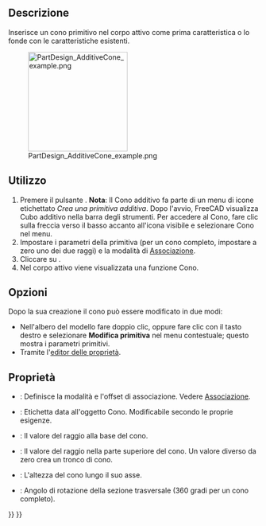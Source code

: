 <languages/>

{{Docnav/it
|[[PartDesign_AdditiveSphere/it|Sfera additiva]]
|[[PartDesign_AdditiveEllipsoid/it|Ellissoide additivo]]
|[[PartDesign_Workbench/it|PartDesign]]
|IconL=PartDesign_AdditiveSphere.svg
|IconR=PartDesign_AdditiveEllipsoid.svg
|IconC=Workbench_PartDesign.svg
}}

{{GuiCommand/it
|Name=PartDesign AdditiveCone
|Name/it=Cono additivo
|MenuLocation=Part Design → Crea una primitiva additiva → Cono
|Workbenches=[[PartDesign_Workbench/it|PartDesign]]
|Version=0.17
|SeeAlso=[[PartDesign_CompPrimitiveAdditive/it|Primitiva additiva]], [[PartDesign_SubtractiveCone/it|Cono sottrattivo]]
}}

<span id="Description"></span>
==Descrizione==

Inserisce un cono primitivo nel corpo attivo come prima caratteristica o lo fonde con le caratteristiche esistenti.

[[File:PartDesign_AdditiveCone_example.png|200px]]

<span id="Usage"></span>
==Utilizzo==

# Premere il pulsante {{Button|[[Image:PartDesign AdditiveCone.png|24px]] '''Cono additivo'''}}. '''Nota''': Il Cono additivo fa parte di un menu di icone etichettato ''Crea una primitiva additiva''. Dopo l'avvio, FreeCAD visualizza Cubo additivo nella barra degli strumenti. Per accedere al Cono, fare clic sulla freccia verso il basso accanto all'icona visibile e selezionare Cono nel menu.
# Impostare i parametri della primitiva (per un cono completo, impostare a zero uno dei due raggi) e la modalità di [[Part_EditAttachment/it|Associazione]].
# Cliccare su {{Button|OK}}.
# Nel corpo attivo viene visualizzata una funzione Cono.

<span id="Options"></span>
== Opzioni ==

Dopo la sua creazione il cono può essere modificato in due modi:
* Nell'albero del modello fare doppio clic, oppure fare clic con il tasto destro e selezionare '''Modifica primitiva''' nel menu contestuale; questo mostra i parametri primitivi.
* Tramite l'[[Property editor/it|editor delle proprietà]].

<span id="Properties"></span>
== Proprietà ==

* {{PropertyData/it|Attachment}}: Definisce la modalità e l'offset di associazione. Vedere [[Part_EditAttachment/it|Associazione]].
* {{PropertyData/it|Label}}: Etichetta data all'oggetto Cono. Modificabile secondo le proprie esigenze.
* {{PropertyData/it|Radius1}}: Il valore del raggio alla base del cono.
* {{PropertyData/it|Radius2}}: Il valore del raggio nella parte superiore del cono. Un valore diverso da zero crea un tronco di cono.
* {{PropertyData/it|Height}}: L'altezza del cono lungo il suo asse.
* {{PropertyData/it|Angle}}: Angolo di rotazione della sezione trasversale (360 gradi per un cono completo).


{{Docnav/it
|[[PartDesign_AdditiveSphere/it|Sfera additiva]]
|[[PartDesign_AdditiveEllipsoid/it|Ellissoide additivo]]
|[[PartDesign_Workbench/it|PartDesign]]
|IconL=PartDesign_AdditiveSphere.svg
|IconR=PartDesign_AdditiveEllipsoid.svg
|IconC=Workbench_PartDesign.svg
}}

{{PartDesign_Tools_navi{{#translation:}}}}
{{Userdocnavi{{#translation:}}}}